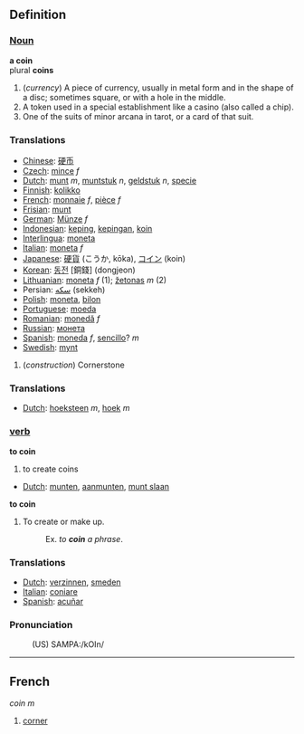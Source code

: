 ==Definition==

=== [[Noun]] ===
'''a coin'''
<br>plural '''coins'''
# (<i>currency</i>) A piece of currency, usually in metal form and in the shape of a disc; sometimes square, or with a hole in the middle.
# A token used in a special establishment like a casino (also called a chip).
# One of the suits of minor arcana in tarot, or a card of that suit.

===Translations===
*[[Chinese]]: [[硬币]]
*[[Czech]]: [[mince]] ''f''
*[[Dutch]]: [[munt]] ''m'', [[muntstuk]] ''n'', [[geldstuk]] ''n'', [[specie]]
*[[Finnish]]: [[kolikko]]
*[[French]]: [[monnaie]] ''f'', [[pièce]] ''f''
*[[Frisian]]: [[munt]]
*[[German]]: [[Münze]] ''f''
*[[Indonesian]]: [[keping]], [[keping|kepingan]], [[koin]]
*[[Interlingua]]: [[moneta]]
*[[Italian]]: [[moneta]] ''f''
*[[Japanese]]: [[硬貨]] (こうか, kōka), [[コイン]] (koin)
*[[Korean]]: [[동전]] [銅錢] (dongjeon)
*[[Lithuanian]]: [[moneta]] ''f'' (1); [[žetonas]] ''m'' (2)
*Persian: [[سکه]] (sekkeh)
*[[Polish]]: [[moneta]], [[bilon]]
*[[Portuguese]]: [[moeda]]
*[[Romanian]]: [[monedă]] ''f''
*[[Russian]]: [[монета]]
*[[Spanish]]: [[moneda]] ''f'', [[sencillo]]? ''m''
*[[Swedish]]: [[mynt]]

# (''construction'') Cornerstone

===Translations===
*[[Dutch]]: [[hoeksteen]] ''m'', [[hoek]] ''m''

=== [[verb]] ===
'''to coin'''

# to create coins

*[[Dutch]]: [[munten]], [[aanmunten]], [[munt slaan]]

'''to coin'''
# To create or make up.
#:Ex. ''to '''coin''' a phrase''.

===Translations===
*[[Dutch]]: [[verzinnen]], [[smeden]]
*[[Italian]]: [[coniare]]
*[[Spanish]]: [[acuñar]]

===Pronunciation===
:(US) SAMPA:/kOIn/

----

==French==
''coin'' ''m''

# [[corner]]